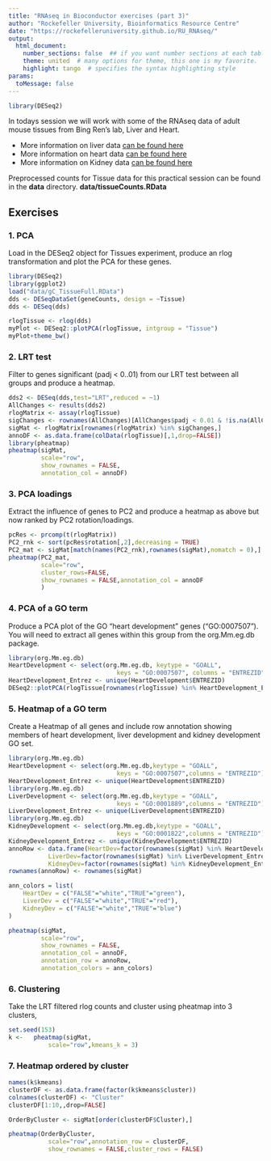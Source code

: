 ```yaml
---
title: "RNAseq in Bioconductor exercises (part 3)"
author: "Rockefeller University, Bioinformatics Resource Centre"
date: "https://rockefelleruniversity.github.io/RU_RNAseq/"
output: 
  html_document:
    number_sections: false  ## if you want number sections at each table header
    theme: united  # many options for theme, this one is my favorite.
    highlight: tango  # specifies the syntax highlighting style
params:
  toMessage: false    
---
```



```r
library(DESeq2)
```

In todays session we will work with some of the RNAseq data of adult mouse tissues from Bing Ren's lab, Liver and Heart.  

- More information on liver data [can be found here ](https://www.encodeproject.org/experiments/ENCSR000CHB/)
- More information on heart data [can be found here ](https://www.encodeproject.org/experiments/ENCSR000CGZ/)
- More information on Kidney data [can be found here ](https://www.encodeproject.org/experiments/ENCSR000CGZ/)

Preprocessed counts for Tissue data for this practical session can be found in the **data** directory.
**data/tissueCounts.RData**

## Exercises

### 1. PCA
Load in the DESeq2 object for Tissues experiment, produce an rlog transformation and plot the PCA for these genes.

```r
library(DESeq2)
library(ggplot2)
load("data/gC_TissueFull.RData")
dds <- DESeqDataSet(geneCounts, design = ~Tissue)
dds <- DESeq(dds)

rlogTissue <- rlog(dds)
myPlot <- DESeq2::plotPCA(rlogTissue, intgroup = "Tissue")
myPlot+theme_bw()
```

### 2. LRT test
Filter to genes significant (padj < 0..01) from our LRT test between all groups and produce a heatmap.

```r
dds2 <- DESeq(dds,test="LRT",reduced = ~1)
AllChanges <- results(dds2)
rlogMatrix <- assay(rlogTissue)
sigChanges <- rownames(AllChanges)[AllChanges$padj < 0.01 & !is.na(AllChanges$padj)]
sigMat <- rlogMatrix[rownames(rlogMatrix) %in% sigChanges,]
annoDF <- as.data.frame(colData(rlogTissue)[,1,drop=FALSE])
library(pheatmap)
pheatmap(sigMat,
         scale="row",
         show_rownames = FALSE,
         annotation_col = annoDF)

```


### 3. PCA loadings
Extract the influence of genes to PC2 and produce a heatmap as above but now ranked by PC2 rotation/loadings.

```r
pcRes <- prcomp(t(rlogMatrix))
PC2_rnk <- sort(pcRes$rotation[,2],decreasing = TRUE)
PC2_mat <- sigMat[match(names(PC2_rnk),rownames(sigMat),nomatch = 0),]
pheatmap(PC2_mat,
         scale="row",
         cluster_rows=FALSE,
         show_rownames = FALSE,annotation_col = annoDF
         )

```

### 4. PCA of a GO term
Produce a PCA plot of the GO "heart development" genes ("GO:0007507"). You will need to extract all genes within this group from the org.Mm.eg.db package. 
```r

library(org.Mm.eg.db)
HeartDevelopment <- select(org.Mm.eg.db, keytype = "GOALL",
                              keys = "GO:0007507", columns = "ENTREZID")
HeartDevelopment_Entrez <- unique(HeartDevelopment$ENTREZID)
DESeq2::plotPCA(rlogTissue[rownames(rlogTissue) %in% HeartDevelopment_Entrez],intgroup = "Tissue") + theme_bw()
```

### 5. Heatmap of a GO term
Create a Heatmap of all genes and include row annotation showing members of heart development, liver development and kidney development GO set.

```r

library(org.Mm.eg.db)
HeartDevelopment <- select(org.Mm.eg.db,keytype = "GOALL",
                              keys = "GO:0007507",columns = "ENTREZID")
HeartDevelopment_Entrez <- unique(HeartDevelopment$ENTREZID)
library(org.Mm.eg.db)
LiverDevelopment <- select(org.Mm.eg.db,keytype = "GOALL",
                              keys = "GO:0001889",columns = "ENTREZID")
LiverDevelopment_Entrez <- unique(LiverDevelopment$ENTREZID)
library(org.Mm.eg.db)
KidneyDevelopment <- select(org.Mm.eg.db,keytype = "GOALL",
                              keys = "GO:0001822",columns = "ENTREZID")
KidneyDevelopment_Entrez <- unique(KidneyDevelopment$ENTREZID)
annoRow <- data.frame(HeartDev=factor(rownames(sigMat) %in% HeartDevelopment_Entrez),
           LiverDev=factor(rownames(sigMat) %in% LiverDevelopment_Entrez),
           KidneyDev=factor(rownames(sigMat) %in% KidneyDevelopment_Entrez))
rownames(annoRow) <- rownames(sigMat)

ann_colors = list(
    HeartDev = c("FALSE"="white","TRUE"="green"),
    LiverDev = c("FALSE"="white","TRUE"="red"),
    KidneyDev = c("FALSE"="white","TRUE"="blue")
)

pheatmap(sigMat,
         scale="row",
         show_rownames = FALSE,
         annotation_col = annoDF,
         annotation_row = annoRow,
         annotation_colors = ann_colors)

```


### 6. Clustering
Take the LRT filtered rlog counts and cluster using pheatmap into 3 clusters,
```R
set.seed(153)
k <-   pheatmap(sigMat,
           scale="row",kmeans_k = 3)

```

### 7. Heatmap ordered by cluster

```r
names(k$kmeans)
clusterDF <- as.data.frame(factor(k$kmeans$cluster))
colnames(clusterDF) <- "Cluster"
clusterDF[1:10,,drop=FALSE]

OrderByCluster <- sigMat[order(clusterDF$Cluster),]

pheatmap(OrderByCluster,
           scale="row",annotation_row = clusterDF,
           show_rownames = FALSE,cluster_rows = FALSE)

```




<!-- ### 6. Genes of Interest [ADVANCED] -->
<!-- Import the replicated peaks for H3k27ac and H3K4me3 for Heart tissue samples found in the data directory. Identify genes with both H3k4me3 and H3k27ac peaks in their TSS (+/-500bp). -->

<!-- - H3k4me3 = **data/ENCFF599BFW.bed.gz** -->
<!-- - H3k27ac = **data/ENCFF733HUI.bed.gz** -->

<!-- ```{r f,cache=TRUE,eval=TRUE,message=FALSE,warning=FALSE,dependson="e",echo=toMessage} -->
<!-- library(rtracklayer) -->
<!-- heart_H3k4me3 <- read.delim("data/ENCFF599BFW.bed.gz",sep="\t",header = FALSE) -->
<!-- heart_H3k4me3GR <- ChIPQC:::GetGRanges(heart_H3k4me3) -->

<!-- heart_H3k27ac <- read.delim("data/ENCFF733HUI.bed.gz",sep="\t",header = FALSE) -->
<!-- heart_H3k27acGR <- ChIPQC:::GetGRanges(heart_H3k27ac) -->

<!-- library(TxDb.Mmusculus.UCSC.mm10.knownGene) -->
<!-- genePos <- genes(TxDb.Mmusculus.UCSC.mm10.knownGene) -->
<!-- TSSPos <- promoters(genePos,500,500) -->

<!-- ActiveGenes <- unique(TSSPos$gene_id[TSSPos %over% heart_H3k4me3GR  -->
<!--                          & TSSPos %over% heart_H3k27acGR]) -->

<!-- ``` -->


<!-- Create a heatmap of the top 100 marker (both positive and negative) for PC1 and add annotation for genes with H3k27ac and H3K4me3 peaks in their TSS. [ADVANCED] -->

<!-- ```{r g,cache=TRUE,eval=TRUE,message=FALSE,warning=FALSE,dependson="f",echo=toMessage} -->
<!-- library(pheatmap) -->
<!-- annoRow <- data.frame(ActiveHeart=(rownames(sigMat) %in% ActiveGenes)+0, -->
<!--                       row.names = rownames(sigMat)) -->


<!-- PC1markers <- sort(pcRes$rotation[,1],decreasing = FALSE)[1:100] -->
<!-- sigMats <- rlogMatrix[rownames(rlogMatrix) %in% names(PC1markers),] -->
<!-- pheatmap(sigMats, -->
<!--          scale="row",annotation_row = annoRow, -->
<!--          show_rownames = FALSE) -->

<!-- PC1markers <- sort(pcRes$rotation[,1],decreasing = TRUE)[1:100] -->
<!-- sigMats <- rlogMatrix[rownames(rlogMatrix) %in% names(PC1markers),] -->
<!-- pheatmap(sigMats, -->
<!--          scale="row",annotation_row = annoRow, -->
<!--          show_rownames = FALSE) -->

<!-- ``` -->



<!-- ```{r ea,cache=TRUE,eval=F,dependson="d",warning=FALSE,echo=toMessage} -->
<!-- newResDF <- read.delim("data/Heart_minus_liver.csv",sep=",") -->
<!-- newResDF <- newResDF[!is.na(newResDF$padj),] -->

<!-- UpInLiver <- newResDF$padj < 0.05 &  -->
<!--              newResDF$log2FoldChange < 0 -->
<!-- UpInLiver <- as.integer(UpInLiver) -->
<!-- names(UpInLiver) <- newResDF$ID -->
<!-- library(goseq) -->
<!-- pwf = nullp(UpInLiver, "mm10", "knownGene", plot.fit = TRUE) -->
<!-- Kegg_UpInLiver <- goseq(pwf,"mm10","knownGene", -->
<!--                        test.cats=c("KEGG")) -->
<!-- library(KEGG.db) -->
<!-- xx <- as.list(KEGGPATHID2NAME) -->
<!-- idtoName <- cbind(names(xx),unlist(xx)) -->

<!-- Kegg_UpInLiver <- merge(idtoName,Kegg_UpInLiver,by=1,all=TRUE) -->
<!-- orderByP <- order(Kegg_UpInLiver$over_represented_pvalue) -->
<!-- Kegg_UpInLiver <- Kegg_UpInLiver[orderByP,] -->
<!-- ``` -->

